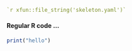 <!--
	PURPOSE:		Running this .Rmd (as normal), demonstrates how to produce .pdf
	file with YAML automaticcally inserted .

	NOTES:	be sure skelton.yaml is in the SAME folder

-->

```yaml
`r xfun::file_string('skeleton.yaml')`
```

#### Regular R code ...
```r
print("hello") 
```

